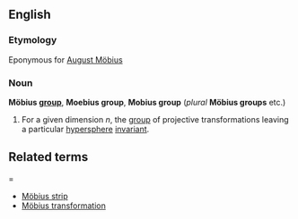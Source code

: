 ==English==
===Etymology===
Eponymous for [[w:August Möbius|August Möbius]]
===Noun===
'''Möbius [[group]]''', '''Moebius group''', '''Mobius group''' (''plural'' '''Möbius groups''' etc.)

# {{grouptheory}} For a given dimension ''n'', the [[group]] of projective transformations leaving a particular [[hypersphere]] [[invariant]].

==Related terms===
*[[Möbius strip]]
*[[Möbius transformation]]